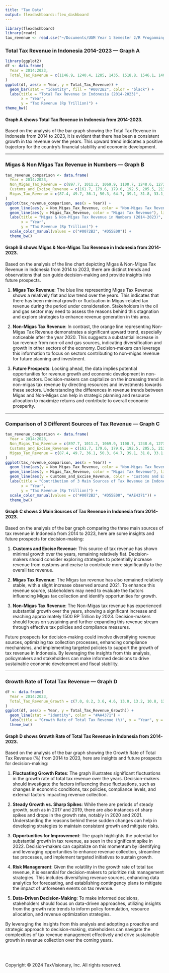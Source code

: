 ```yaml
---
title: "Tax Data"
output: flexdashboard::flex_dashboard
---
```

```r
library(flexdashboard)
library(readr)
tax_revenue <- read.csv("~/Documents/UGM Year 1 Semester 2/R Progamming/Laporan Pajak Indonesia 10 tahun.csv", stringsAsFactors = FALSE)
```

### Total Tax Revenue in Indonesia 2014-2023 --- Graph A
```r
library(ggplot2)
df <- data.frame(
  Year = 2014:2023,
  Total_Tax_Revenue = c(1146.9, 1240.4, 1285, 1435, 1518.8, 1546.1, 1404.1, 1473.6, 2034.5, 1869)
)
ggplot(df, aes(x = Year, y = Total_Tax_Revenue)) +
  geom_bar(stat = "identity", fill = "#0072B2", color = "black") +
  labs(title = "Total Tax Revenue in Indonesia (2014-2023)",
       x = "Year",
       y = "Tax Revenue (Rp Trillion)") +
theme_bw()
```

<h4><b>Graph A shows Total Tax Revenue in Indonesia from 2014-2023.</b></h4>
Based on the analysis of the bar graph showing the Total Tax Revenue in Indonesia from 2014 to 2023, it is evident that there has been a consistent growth in tax revenue over the years. This upward trend indicates a positive trajectory for the country's financial stability and economic development.

<hr>
### Migas & Non Migas Tax Revenue in Numbers --- Graph B
```r
tax_revenue_comparison <- data.frame(
  Year = 2014:2023,
  Non_Migas_Tax_Revenue = c(897.7, 1011.2, 1069.9, 1100.7, 1248.6, 1273.3, 1166.8, 1227.3, 1560.7, 1800.45),
  Customs_and_Excise_Revenue = c(161.7, 179.6, 179.0, 192.5, 205.5, 213.4, 205.5, 213.2, 317.7, 300.1), 
  Migas_Tax_Revenue = c(87.4, 49.7, 36.1, 50.3, 64.7, 39.1, 31.8, 33.1, 75.4, 68.79)
)
ggplot(tax_revenue_comparison, aes(x = Year)) +
  geom_line(aes(y = Non_Migas_Tax_Revenue, color = "Non-Migas Tax Revenue"), linewidth = 1) +
  geom_line(aes(y = Migas_Tax_Revenue, color = "Migas Tax Revenue"), linewidth = 1) +
  labs(title = "Migas & Non-Migas Tax Revenue in Numbers (2014-2023)",
       x = "Year",
       y = "Tax Revenue (Rp Trillion)") +
  scale_color_manual(values = c("#0072B2", "#D55E00")) +
  theme_bw()
```

<h4><b> Graph B shows Migas & Non-Migas Tax Revenue in Indonesia from 2014-2023.</b></h4>
Based on the analysis of the line chart depicting Migas & Non-Migas Tax Revenue in Indonesia from 2014 to 2023, there are distinct trends and observations that can guide decision-making and provide insights into future prospects.

1. **Migas Tax Revenue**: The blue line representing Migas Tax Revenue shows a relatively flat and low trend over the years. This indicates that there has been minimal growth or fluctuation in Migas-related tax revenue during the period under consideration. Stakeholders in the oil and gas sector may need to assess the reasons behind this stagnation and explore strategies to enhance revenue generation in this area.

2. **Non-Migas Tax Revenue**: In contrast, the orange line representing Non-Migas Tax Revenue demonstrates a significant upward trend, especially noticeable after the year 2020. This suggests a substantial increase in tax revenue from non-oil and gas sources, indicating diversification and growth in other sectors of the economy. Decision-makers can leverage this information to focus on sectors contributing to non-migas revenue for future planning and investment.

3. **Future Prospects**: Looking ahead, the data implies potential opportunities for revenue growth and economic development in non-migas sectors. Decision-makers can capitalize on the increasing trend in non-migas tax revenue by directing resources and investments towards these sectors. Understanding the differences in revenue trends between Migas and Non-Migas can help in strategic planning and resource allocation to maximize returns and contribute to overall economic prosperity.

<hr>
### Comparison of 3 Different Sources of Tax Revenue --- Graph C
```r
tax_revenue_comparison <- data.frame(
  Year = 2014:2023,
  Non_Migas_Tax_Revenue = c(897.7, 1011.2, 1069.9, 1100.7, 1248.6, 1273.3, 1166.8, 1227.3, 1560.7, 1800.45),
  Customs_and_Excise_Revenue = c(161.7, 179.6, 179.0, 192.5, 205.5, 213.4, 205.5, 213.2, 317.7, 300.1), 
  Migas_Tax_Revenue = c(87.4, 49.7, 36.1, 50.3, 64.7, 39.1, 31.8, 33.1, 75.4, 68.79)
)
ggplot(tax_revenue_comparison, aes(x = Year)) +
  geom_line(aes(y = Non_Migas_Tax_Revenue, color = "Non-Migas Tax Revenue"), linewidth = 1) +
  geom_line(aes(y = Migas_Tax_Revenue, color = "Migas Tax Revenue"), linewidth = 1) +
  geom_line(aes(y = Customs_and_Excise_Revenue, color = "Customs and Excise Revenue"), linewidth = 1) +
  labs(title = "Contribution of 3 Main Sources of Tax Revenue in Indonesia (2014-2023)",
       x = "Year",
       y = "Tax Revenue (Rp Trillion)") +
  scale_color_manual(values = c("#0072B2", "#D55E00", "#AE4371")) +
  theme_bw()
```

<h4><b> Graph C shows 3 Main Sources of Tax Revenue in Indonesia from 2014-2023.</b></h4>
Based on the analysis of the bar graph comparing the three main sources of tax revenue in Indonesia from 2014 to 2023, here are some insights and future prospects for decision-making:

1. **Customs and Excise Revenue**: This source of tax revenue has shown minimal growth over the years, remaining relatively flat. Decision-makers should consider exploring strategies to potentially increase revenue from customs and excise to contribute more significantly to the overall tax revenue.

2. **Migas Tax Revenue**: The Migas tax revenue has also remained relatively stable, with a slight increase observed around 2021. To enhance this revenue source, stakeholders may need to evaluate the factors influencing Migas tax collection and identify opportunities for growth.

3. **Non-Migas Tax Revenue**: The Non-Migas tax revenue has experienced substantial growth over the years, showing a significant increase and reaching approximately 1500 RP Trillion by 2023. Decision-makers should focus on sustaining and further expanding this revenue stream through effective tax policies and compliance measures.

Future prospects for decision-making could involve diversifying revenue sources, optimizing tax collection processes, enhancing compliance mechanisms, and implementing targeted policies to support the growth of tax revenue in Indonesia. By leveraging the insights from this analysis, policymakers and stakeholders can make informed decisions to drive sustainable economic development and fiscal stability.

<hr>
### Growth Rate of Total Tax Revenue --- Graph D
```r
df <- data.frame(
  Year = 2014:2023,
  Total_Tax_Revenue_Growth = c(7.0, 8.2, 3.6, 4.6, 13.0, 13.2, 10.8, 13.29, 31.4, 8.8)
)
ggplot(df, aes(x = Year, y = Total_Tax_Revenue_Growth)) +
  geom_line(stat = "identity", color = "#AA4371") +
  labs(title = "Growth Rate of Total Tax Revenue (%)", x = "Year", y = "Growth Rate (%)") + 
  theme_bw()
```

<h4><b> Graph D shows Growth Rate of Total Tax Revenue in Indonesia from 2014-2023.</b></h4>
Based on the analysis of the bar graph showing the Growth Rate of Total Tax Revenue (%) from 2014 to 2023, here are insights and future prospects for decision-making:

1. **Fluctuating Growth Rates**: The graph illustrates significant fluctuations in the growth rate of total tax revenue over the years. Decision-makers should investigate the factors influencing these fluctuations, such as changes in economic conditions, tax policies, compliance levels, and external factors impacting revenue collection.

2. **Steady Growth vs. Sharp Spikes**: While there are periods of steady growth, such as in 2017 and 2019, there are also instances of sharp spikes and drops in the growth rate, notably in 2020 and 2021. Understanding the reasons behind these sudden changes can help in developing strategies to maintain consistent growth and mitigate risks.

3. **Opportunities for Improvement**: The graph highlights the potential for substantial growth in tax revenue, as seen in the significant spike in 2022. Decision-makers can capitalize on this momentum by identifying and leveraging opportunities to enhance revenue collection, streamline tax processes, and implement targeted initiatives to sustain growth.

4. **Risk Management**: Given the volatility in the growth rate of total tax revenue, it is essential for decision-makers to prioritize risk management strategies. This includes diversifying revenue sources, enhancing data analytics for forecasting, and establishing contingency plans to mitigate the impact of unforeseen events on tax revenue.

5. **Data-Driven Decision-Making**: To make informed decisions, stakeholders should focus on data-driven approaches, utilizing insights from the growth rate trends to inform policy formulation, resource allocation, and revenue optimization strategies.

By leveraging the insights from this analysis and adopting a proactive and strategic approach to decision-making, stakeholders can navigate the complexities of tax revenue management effectively and drive sustainable growth in revenue collection over the coming years.

<br><br>
<p>Copyright &copy; 2024 TaxVisionary, Inc. All rights reserved.</p>
